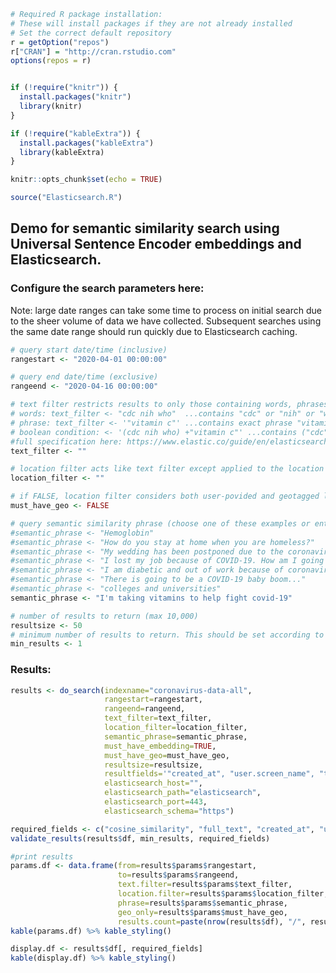 ```r
# Required R package installation:
# These will install packages if they are not already installed
# Set the correct default repository
r = getOption("repos")
r["CRAN"] = "http://cran.rstudio.com"
options(repos = r)


if (!require("knitr")) {
  install.packages("knitr")
  library(knitr)
}

if (!require("kableExtra")) {
  install.packages("kableExtra")
  library(kableExtra)
}

knitr::opts_chunk$set(echo = TRUE)

source("Elasticsearch.R")
```

## Demo for semantic similarity search using Universal Sentence Encoder embeddings and Elasticsearch.

### Configure the search parameters here:

Note: large date ranges can take some time to process on initial search due to the sheer volume of data we have collected. Subsequent searches using the same date range should run quickly due to Elasticsearch caching.

```r
# query start date/time (inclusive)
rangestart <- "2020-04-01 00:00:00"

# query end date/time (exclusive)
rangeend <- "2020-04-16 00:00:00"

# text filter restricts results to only those containing words, phrases, or meeting a boolean condition. This query syntax is very flexible and supports a wide variety of filter scenarios:
# words: text_filter <- "cdc nih who"  ...contains "cdc" or "nih" or "who"
# phrase: text_filter <- '"vitamin c"' ...contains exact phrase "vitamin c"
# boolean condition: <- '(cdc nih who) +"vitamin c"' ...contains ("cdc" or "nih" or "who") and exact phrase "vitamin c"
#full specification here: https://www.elastic.co/guide/en/elasticsearch/reference/current/query-dsl-simple-query-string-query.html
text_filter <- ""

# location filter acts like text filter except applied to the location of the tweet instead of its text body.
location_filter <- ""

# if FALSE, location filter considers both user-povided and geotagged locations. If TRUE, only geotagged locations are considered.
must_have_geo <- FALSE

# query semantic similarity phrase (choose one of these examples or enter your own)
#semantic_phrase <- "Hemoglobin"
#semantic_phrase <- "How do you stay at home when you are homeless?"
#semantic_phrase <- "My wedding has been postponed due to the coronavirus."
#semantic_phrase <- "I lost my job because of COVID-19. How am I going to be able to make rent?"
#semantic_phrase <- "I am diabetic and out of work because of coronavirus. I am worried I won't be able to get insulin without insurance."
#semantic_phrase <- "There is going to be a COVID-19 baby boom..."
#semantic_phrase <- "colleges and universities"
semantic_phrase <- "I'm taking vitamins to help fight covid-19"

# number of results to return (max 10,000)
resultsize <- 50
# minimum number of results to return. This should be set according to the needs of the analysis (i.e. enough samples for statistical significance)
min_results <- 1
```

### Results:

```r
results <- do_search(indexname="coronavirus-data-all", 
                     rangestart=rangestart,
                     rangeend=rangeend,
                     text_filter=text_filter,
                     location_filter=location_filter,
                     semantic_phrase=semantic_phrase,
                     must_have_embedding=TRUE,
                     must_have_geo=must_have_geo,
                     resultsize=resultsize,
                     resultfields='"created_at", "user.screen_name", "text", "full_text", "extended_tweet.full_text"',
                     elasticsearch_host="",
                     elasticsearch_path="elasticsearch",
                     elasticsearch_port=443,
                     elasticsearch_schema="https")

required_fields <- c("cosine_similarity", "full_text", "created_at", "user_screen_name")
validate_results(results$df, min_results, required_fields)

#print results
params.df <- data.frame(from=results$params$rangestart, 
                        to=results$params$rangeend,
                        text.filter=results$params$text_filter,
                        location.filter=results$params$location_filter,
                        phrase=results$params$semantic_phrase,
                        geo_only=results$params$must_have_geo,
                        results.count=paste(nrow(results$df), "/", results$total))
kable(params.df) %>% kable_styling()

display.df <- results$df[, required_fields]
kable(display.df) %>% kable_styling()
```